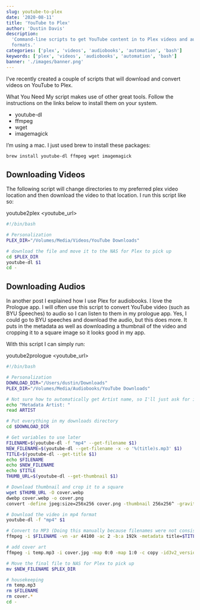 ```yaml
---
slug: youtube-to-plex
date: '2020-08-11'
title: 'YouTube to Plex'
author: 'Dustin Davis'
description:
  'Command-line scripts to get YouTube content in to Plex videos and audiobooks
  formats.'
categories: ['plex', 'videos', 'audiobooks', 'automation', 'bash']
keywords: ['plex', 'videos', 'audiobooks', 'automation', 'bash']
banner: './images/banner.png'
---
```


I’ve recently created a couple of scripts that will download and convert videos
on YouTube to Plex.

What You Need My script makes use of other great tools. Follow the instructions
on the links below to install them on your system.

- youtube-dl
- ffmpeg
- wget
- imagemagick

I’m using a mac. I just used brew to install these packages:

```bash
brew install youtube-dl ffmpeg wget imagemagick
```

## Downloading Videos

The following script will change directories to my preferred plex video location
and then download the video to that location. I run this script like so:

youtube2plex <youtube_url>

```bash
#!/bin/bash

# Personalization
PLEX_DIR="/Volumes/Media/Videos/YouTube Downloads"

# download the file and move it to the NAS for Plex to pick up
cd $PLEX_DIR
youtube-dl $1
cd -
```

## Downloading Audios

In another post I explained how I use Plex for audiobooks. I love the Prologue
app. I will often use this script to convert YouTube video (such as BYU
Speeches) to audio so I can listen to them in my prologue app. Yes, I could go
to BYU speeches and download the audio, but this does more. It puts in the
metadata as well as downloading a thumbnail of the video and cropping it to a
square image so it looks good in my app.

With this script I can simply run:

youtube2prologue <youtube_url>

```bash
#!/bin/bash

# Personalization
DOWNLOAD_DIR="/Users/dustin/Downloads"
PLEX_DIR="/Volumes/Media/Audiobooks/YouTube Downloads"

# Not sure how to automatically get Artist name, so I'll just ask for it.
echo "Metadata Artist: "
read ARTIST

# Put everything in my downloads directory
cd $DOWNLOAD_DIR

# Get variables to use later
FILENAME=$(youtube-dl -f "mp4" --get-filename $1)
NEW_FILENAME=$(youtube-dl --get-filename -x -o '%(title)s.mp3' $1)
TITLE=$(youtube-dl --get-title $1)
echo $FILENAME
echo $NEW_FILENAME
echo $TITLE
THUMB_URL=$(youtube-dl --get-thumbnail $1)

# Download thumbnail and crop it to a square
wget $THUMB_URL -O cover.webp
dwebp cover.webp -o cover.png
convert -define jpeg:size=256x256 cover.png -thumbnail 256x256^ -gravity center -extent 256x256 cover.jpg

# Download the video in mp4 format
youtube-dl -f "mp4" $1

# Convert to MP3 (Doing this manually because filenames were not consistent with youtube-dl)
ffmpeg -i $FILENAME -vn -ar 44100 -ac 2 -b:a 192k -metadata title=$TITLE -metadata album=$TITLE -metadata artist=$ARTIST -metadata album_artist=$ARTIST temp.mp3

# add cover art
ffmpeg -i temp.mp3 -i cover.jpg -map 0:0 -map 1:0 -c copy -id3v2_version 3 -metadata:s:v title="Album cover" -metadata:s:v comment="Cover (front)" $NEW_FILENAME

# Move the final file to NAS for Plex to pick up
mv $NEW_FILENAME $PLEX_DIR

# housekeeping
rm temp.mp3
rm $FILENAME
rm cover.*
cd -
```
